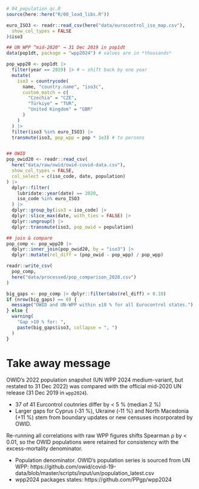 ```r
# 04_population_qc.R
source(here::here("R/00_load_libs.R"))

euro_ISO3 <- readr::read_csv(here("data/eurocontrol_iso_map.csv"),
  show_col_types = FALSE
)$iso3

## UN WPP “mid‑2020" → 31 Dec 2019 in pop1dt
data(pop1dt, package = "wpp2024") # values are in *thousands*

pop_wpp20 <- pop1dt |>
  filter(year == 2019) |> # ← shift back by one year
  mutate(
    iso3 = countrycode(
      name, "country.name", "iso3c",
      custom_match = c(
        "Czechia" = "CZE",
        "Türkiye" = "TUR",
        "United Kingdom" = "GBR"
      )
    )
  ) |>
  filter(iso3 %in% euro_ISO3) |>
  transmute(iso3, pop_wpp = pop * 1e3) # to persons


## OWID
pop_owid20 <- readr::read_csv(
  here("data/raw/owid/owid-covid-data.csv"),
  show_col_types = FALSE,
  col_select = c(iso_code, date, population)
) |>
  dplyr::filter(
    lubridate::year(date) == 2020,
    iso_code %in% euro_ISO3
  ) |>
  dplyr::group_by(iso3 = iso_code) |>
  dplyr::slice_max(date, with_ties = FALSE) |>
  dplyr::ungroup() |>
  dplyr::transmute(iso3, pop_owid = population)

## join & compare
pop_comp <- pop_wpp20 |>
  dplyr::inner_join(pop_owid20, by = "iso3") |>
  dplyr::mutate(rel_diff = (pop_owid - pop_wpp) / pop_wpp)

readr::write_csv(
  pop_comp,
  here("data/processed/pop_comparison_2020.csv")
)

big_gaps <- pop_comp |> dplyr::filter(abs(rel_diff) > 0.10)
if (nrow(big_gaps) == 0) {
  message("OWID and UN‑WPP within ±10 % for all Eurocontrol states.")
} else {
  warning(
    "Gap >10 % for: ",
    paste(big_gaps$iso3, collapse = ", ")
  )
}
```

# Take away message

OWID's 2022 population snapshot (UN WPP 2024 medium-variant, but restated to 31 Dec 2022) was compared with the official mid-2020 UN release (31 Dec 2019 in `wpp2024`). 

* 37 of 41 Eurcontrol coutnries differ by < 5 % (median 2 %)
* Larger gaps for Cyprus (‑31 %), Ukraine (‑11 %) and North Macedonia (+11 %) stem from boundary updates or new censuses incorporated by OWID.

Re-running all correlations with raw WPP figures shifts Spearman ρ by < 0.01, so the OWID populations were retained for consistency with the excess-mortality denominator.

- Population denominator. OWID's population series is sourced from UN WPP: https://github.com/owid/covid-19-data/blob/master/scripts/input/un/population_latest.csv
- wpp2024 packages states: https://github.com/PPgp/wpp2024 

